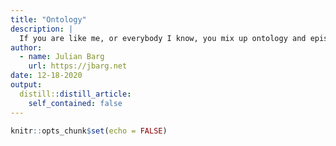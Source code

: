 ```yaml
---
title: "Ontology"
description: |
  If you are like me, or everybody I know, you mix up ontology and epistemology on a regular basis. Well, legendary Aussie psychadelic rock band King Gizzard and the Lizzard Wizzard decided to chima in and write a song about [Ontology](https://youtu.be/D5q5OEho8II). So you can listen to that and still not understand what ontology is about, isn't that great?
author:
  - name: Julian Barg
    url: https://jbarg.net
date: 12-18-2020
output:
  distill::distill_article:
    self_contained: false
---
```



```r
knitr::opts_chunk$set(echo = FALSE)
```


